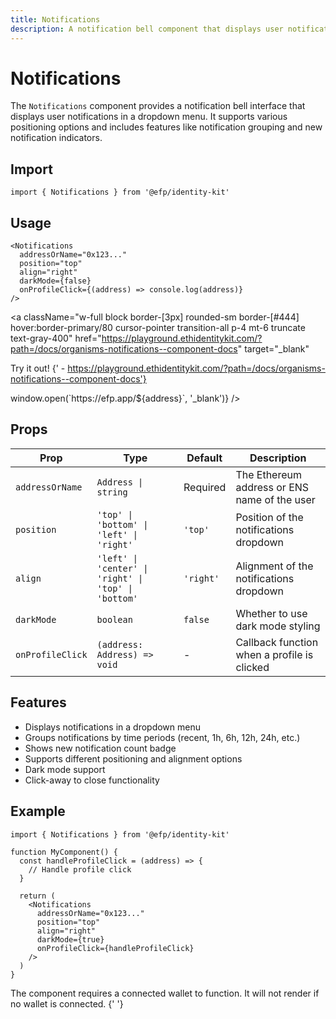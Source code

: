 ```yaml
---
title: Notifications
description: A notification bell component that displays user notifications in a dropdown menu.
---
```



# Notifications

The `Notifications` component provides a notification bell interface that displays user notifications in a dropdown menu. It supports various positioning options and includes features like notification grouping and new notification indicators.

## Import

```tsx
import { Notifications } from '@efp/identity-kit'
```

## Usage

```tsx
<Notifications
  addressOrName="0x123..."
  position="top"
  align="right"
  darkMode={false}
  onProfileClick={(address) => console.log(address)}
/>
```

<a
  className="w-full block border-[3px] rounded-sm border-[#444] hover:border-primary/80 cursor-pointer transition-all p-4 mt-6 truncate text-gray-400"
  href="https://playground.ethidentitykit.com/?path=/docs/organisms-notifications--component-docs"
  target="_blank"
>
  <span className="text-primary">Try it out!</span>
  <span className="text-gray-400">
    {' - https://playground.ethidentitykit.com/?path=/docs/organisms-notifications--component-docs'}
  </span>
</a>

<div className="w-full bg-[#222] border-[3px] rounded-sm border-[#444] p-8 mt-6 overflow-hidden flex h-[60vh]">
  <Notifications
    addressOrName="brantly.eth"
    position="right"
    align="bottom"
    darkMode={true}
    onProfileClick={(address) => window.open(`https://efp.app/${address}`, '_blank')}
  />
</div>

## Props

| Prop             | Type                                                 | Default   | Description                                  |
| ---------------- | ---------------------------------------------------- | --------- | -------------------------------------------- |
| `addressOrName`  | `Address \| string`                                  | Required  | The Ethereum address or ENS name of the user |
| `position`       | `'top' \| 'bottom' \| 'left' \| 'right'`             | `'top'`   | Position of the notifications dropdown       |
| `align`          | `'left' \| 'center' \| 'right' \| 'top' \| 'bottom'` | `'right'` | Alignment of the notifications dropdown      |
| `darkMode`       | `boolean`                                            | `false`   | Whether to use dark mode styling             |
| `onProfileClick` | `(address: Address) => void`                         | -         | Callback function when a profile is clicked  |

## Features

- Displays notifications in a dropdown menu
- Groups notifications by time periods (recent, 1h, 6h, 12h, 24h, etc.)
- Shows new notification count badge
- Supports different positioning and alignment options
- Dark mode support
- Click-away to close functionality

## Example

```tsx
import { Notifications } from '@efp/identity-kit'

function MyComponent() {
  const handleProfileClick = (address) => {
    // Handle profile click
  }

  return (
    <Notifications
      addressOrName="0x123..."
      position="top"
      align="right"
      darkMode={true}
      onProfileClick={handleProfileClick}
    />
  )
}
```

<Callout type="info">
  The component requires a connected wallet to function. It will not render if no wallet is connected.
</Callout>{' '}
